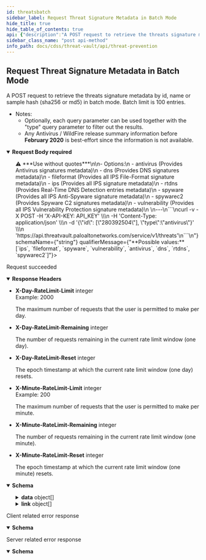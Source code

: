 ```yaml
---
id: threatsbatch
sidebar_label: Request Threat Signature Metadata in Batch Mode
hide_title: true
hide_table_of_contents: true
api: {"description":"A POST request to retrieve the threats signature metadata by id, name or sample hash (sha256 or md5) in batch mode. Batch limit is 100 entries.\n\n- Notes: \n  - Optionally, each query parameter can be used together with the \"type\" query parameter to filter out the results.\n  - Any Antivirus / WildFire release summary information before **February 2020** is best-effort since the information is not available.\n","operationId":"threatsbatch","requestBody":{"content":{"application/json":{"schema":{"properties":{"id":{"description":"Provides the threat signatures metadata by exact match of the signature ids.\n\n---\n```\ncurl -v -X POST -H 'X-API-KEY: API_KEY' \\\n  -H 'Content-Type: application/json' \\\n  -d '{\"id\": [\"280392504\"]}' \\\n  'https://api.threatvault.paloaltonetworks.com/service/v1/threats'\n```\n","items":{"type":"string"},"type":"array"},"md5":{"description":"Provides the file information and threat signatures that match the hash of the sample.\n\n---\n```\ncurl -v -X POST -H 'X-API-KEY: API_KEY' \\\n  -H 'Content-Type: application/json' \\\n  -d '{\"md5\": [\"ca066f965dfbc5392871d3fa281236cf\"]}' \\\n  'https://api.threatvault.paloaltonetworks.com/service/v1/threats'\n```\n","items":{"type":"string"},"type":"array"},"name":{"description":"Provides the threat signatures metadata by exact match of the signature names.\n    \n---\n```\ncurl -v -X POST -H 'X-API-KEY: API_KEY' \\\n  -H 'Content-Type: application/json' \\\n  -d '{\"name\": [\"Microsoft PE File\"]}' \\\n  'https://api.threatvault.paloaltonetworks.com/service/v1/threats'\n```\n","items":{"type":"string"},"type":"array"},"sha256":{"description":"Provides the file information and threat signatures that match the hash of the sample.\n\n---\n```\ncurl -v -X POST -H 'X-API-KEY: API_KEY' \\\n  -H 'Content-Type: application/json' \\\n  -d '{\"sha256\": [\"7879722cd37b1c5b2703ea5a1a92a036a96f4a1fc6272b92c197b3a4b17267cc\"]}' \\\n  'https://api.threatvault.paloaltonetworks.com/service/v1/threats'\n```\n","items":{"type":"string"},"type":"array"},"type":{"description":"Provides the threat signature metadata based on the threat type. Use together with the other fields to filter out the results.\n>⚠️ ***Use without quotes***\n\n- Options:\n  - antivirus (Provides Antivirus signatures metadata)\n  - dns (Provides DNS signatures metadata)\n  - fileformat (Provides all IPS File-Format signature metadata)\n  - ips (Provides all IPS signature metadata)\n  - rtdns (Provides Real-Time DNS Detection entries metadata)\n  - spyware (Provides all IPS Anti-Spyware signature metadata)\n  - spywarec2 (Provides Spyware C2 signatures metadata)\n  - vulnerability (Provides all IPS Vulnerability Protection signature metadata)\n        \n---\n```\ncurl -v -X POST -H 'X-API-KEY: API_KEY' \\\n  -H 'Content-Type: application/json' \\\n  -d '{\"id\": [\"280392504\"], \"type\":\"antivirus\"}' \\\n  'https://api.threatvault.paloaltonetworks.com/service/v1/threats'\n```\n","enum":["ips","fileformat","spyware","vulnerability","antivirus","dns","rtdns","spywarec2"],"type":"string"}},"type":"object"}}},"required":true},"responses":{"200":{"content":{"application/json":{"schema":{"properties":{"count":{"description":"The total number of entries found.","example":1,"type":"integer"},"data":{"description":"The data of the response.\n","items":{"type":"object","properties":{"antivirus":{"type":"array","description":"List of Antivirus signatures.","items":{"type":"object","properties":{"id":{"type":"string","description":"The unique threat signature id.","example":"280392504"},"name":{"type":"string","description":"The threat signature name.","example":"trojan/Win32 DLL.razy.slo"},"severity":{"type":"string","description":"The threat signature severity.\n*List: low, informative, medium, high or critical*\n","example":"medium"},"type":{"type":"string","description":"A numerical value describing the type of the threat signature.","example":"0"},"subtype":{"type":"string","description":"The threat signature subtype.","example":"virus"},"action":{"type":"string","description":"The threat signature default action. This is generally empty for Antivirus signatures.","example":""},"description":{"type":"string","description":"The threat signature description.","example":"This signature detected trojan/Win32 DLL.razy.slo"},"create_time":{"type":"string","description":"The threat signature creation time.","example":"2019-06-19T17:06:12Z"},"status":{"type":"string","description":"The threat signature creation time.\n*List: active or inactive*\n","example":"active"},"related_sha256_hashes":{"type":"array","description":"The list of related sha256 hashes for the threat signature.","items":{"type":"string"},"example":["47e3da7e179b755a1ccc8fe8fc506a2fb15baff2c124b15cf2f5e29038f3d1ac","5cd3e058f6049a31a42c292ebb091a1b5ea4bd9c7bc6fed5ac8a33c5fc89924a"]},"release":{"type":"object","description":"The threat signature release information.","properties":{"antivirus":{"type":"object","description":"The threat signature information related to Antivirus package updates.","properties":{"first_release_version":{"type":"string","description":"The release version when the threat signature was first released with Antivirus package.","example":"3017"},"first_release_time":{"type":"string","description":"The release time when the threat signature was first released with Antivirus package.","example":"2018-03-02T11:06:51Z"},"last_release_version":{"type":"string","description":"The release version when the threat signature was last released with Antivirus package.","example":"4115"},"last_release_time":{"type":"string","description":"The release time when the threat signature was last released with Antivirus package.","example":"2022-06-14T13:35:54Z"}}},"wildfire":{"type":"object","description":"The threat signature information related to WildFire package updates.","properties":{"first_release_version":{"type":"string","description":"The release version when the threat signature was first released with WildFire package.","example":"359199"},"first_release_time":{"type":"string","description":"The release time when the threat signature was first released with WildFire package.","example":"2019-06-19T17:06:35Z"},"last_release_version":{"type":"string","description":"The release version when the threat signature was last released with WildFire package.","example":"672412"},"last_release_time":{"type":"string","description":"The release time when the threat signature was last released with WildFire package.","example":"2022-06-14T16:56:15Z"}}}}}}}}}},"type":"array"},"link":{"description":"The pagination information of the results.","items":{"type":"object","properties":{"next":{"type":"string","description":"The URL of previous page with results."},"previous":{"type":"string","description":"The URL of next page with results."}}},"type":"array"},"message":{"description":"Generic response message.","example":"Successful","type":"string"},"success":{"description":"The response status.","example":true,"type":"boolean"}},"type":"object"}}},"description":"Request succeeded","headers":{"X-Day-RateLimit-Limit":{"description":"The maximum number of requests that the user is permitted to make per day.","example":2000,"schema":{"type":"integer"}},"X-Day-RateLimit-Remaining":{"description":"The number of requests remaining in the current rate limit window (one day).","schema":{"type":"integer"}},"X-Day-RateLimit-Reset":{"description":"The epoch timestamp at which the current rate limit window (one day) resets.","schema":{"type":"integer"}},"X-Minute-RateLimit-Limit":{"description":"The maximum number of requests that the user is permitted to make per minute.","example":200,"schema":{"type":"integer"}},"X-Minute-RateLimit-Remaining":{"description":"The number of requests remaining in the current rate limit window (one minute).","schema":{"type":"integer"}},"X-Minute-RateLimit-Reset":{"description":"The epoch timestamp at which the current rate limit window (one minute) resets.","schema":{"type":"integer"}}}},"4XX":{"content":{"application/json":{"schema":{"properties":{"message":{"description":"Generic response message.","example":"Error message.","type":"string"},"success":{"description":"The response status.","example":false,"type":"boolean"}},"type":"object"}}},"description":"Client related error response"},"5XX":{"content":{"application/json":{"schema":{"properties":{"message":{"description":"Generic response message.","example":"Error message.","type":"string"},"success":{"description":"The response status.","example":false,"type":"boolean"}},"type":"object"}}},"description":"Server related error response"}},"security":[{"X-API-KEY":[]}],"tags":["Threat Prevention"],"method":"post","path":"/threats","servers":[{"url":"https://api.threatvault.paloaltonetworks.com/service/v1"}],"jsonRequestBodyExample":{"id":["string"],"md5":["string"],"name":["string"],"sha256":["string"],"type":"ips"},"info":{"contact":{},"description":"\n\nThe Threat Prevention API endpoints are available to customers with an active Threat Prevention or Advanced Threat Prevention subscription.\n\nList of Threat Prevention API endpoints:\n1. Link to [Request Content Release Notes](threat-prevention#operation/releasenotes)\n2. Link to [Request Threat Metadata](threat-prevention#operation/threats)\n3. Link to [Request Threat Signature Metadata in Batch Mode](threat-prevention#operation/threatsbatch)\n4. Link to [Request Threat Signature Release History](threat-prevention#operation/threatshistory)\n","title":"Threat Prevention","version":"1.0"},"postman":{"name":"Request Threat Signature Metadata in Batch Mode","description":{"content":"A POST request to retrieve the threats signature metadata by id, name or sample hash (sha256 or md5) in batch mode. Batch limit is 100 entries.\n\n- Notes: \n  - Optionally, each query parameter can be used together with the \"type\" query parameter to filter out the results.\n  - Any Antivirus / WildFire release summary information before **February 2020** is best-effort since the information is not available.\n","type":"text/plain"},"url":{"path":["threats"],"host":["{{baseUrl}}"],"query":[],"variable":[]},"header":[{"key":"Content-Type","value":"application/json"},{"key":"Accept","value":"application/json"}],"method":"POST","body":{"mode":"raw","raw":"\"\"","options":{"raw":{"language":"json"}}}}}
sidebar_class_name: "post api-method"
info_path: docs/cdss/threat-vault/api/threat-prevention
---
```



## Request Threat Signature Metadata in Batch Mode



A POST request to retrieve the threats signature metadata by id, name or sample hash (sha256 or md5) in batch mode. Batch limit is 100 entries.

- Notes: 
  - Optionally, each query parameter can be used together with the &quot;type&quot; query parameter to filter out the results.
  - Any Antivirus / WildFire release summary information before **February 2020** is best-effort since the information is not available.


<details style={{}} data-collapsed={false} open={true}><summary style={{"textAlign":"left"}}><strong>Request Body</strong><strong style={{"fontSize":"var(--ifm-code-font-size)","color":"var(--openapi-required)"}}> required</strong></summary><div style={{"textAlign":"left","marginLeft":"1rem"}}></div><ul style={{"marginLeft":"1rem"}}><SchemaItem collapsible={false} name={"id"} required={false} schemaDescription={"Provides the threat signatures metadata by exact match of the signature ids.\n\n---\n```\ncurl -v -X POST -H 'X-API-KEY: API_KEY' \\\n  -H 'Content-Type: application/json' \\\n  -d '{\"id\": [\"280392504\"]}' \\\n  'https://api.threatvault.paloaltonetworks.com/service/v1/threats'\n```\n"} schemaName={"string[]"} qualifierMessage={undefined}></SchemaItem><SchemaItem collapsible={false} name={"md5"} required={false} schemaDescription={"Provides the file information and threat signatures that match the hash of the sample.\n\n---\n```\ncurl -v -X POST -H 'X-API-KEY: API_KEY' \\\n  -H 'Content-Type: application/json' \\\n  -d '{\"md5\": [\"ca066f965dfbc5392871d3fa281236cf\"]}' \\\n  'https://api.threatvault.paloaltonetworks.com/service/v1/threats'\n```\n"} schemaName={"string[]"} qualifierMessage={undefined}></SchemaItem><SchemaItem collapsible={false} name={"name"} required={false} schemaDescription={"Provides the threat signatures metadata by exact match of the signature names.\n    \n---\n```\ncurl -v -X POST -H 'X-API-KEY: API_KEY' \\\n  -H 'Content-Type: application/json' \\\n  -d '{\"name\": [\"Microsoft PE File\"]}' \\\n  'https://api.threatvault.paloaltonetworks.com/service/v1/threats'\n```\n"} schemaName={"string[]"} qualifierMessage={undefined}></SchemaItem><SchemaItem collapsible={false} name={"sha256"} required={false} schemaDescription={"Provides the file information and threat signatures that match the hash of the sample.\n\n---\n```\ncurl -v -X POST -H 'X-API-KEY: API_KEY' \\\n  -H 'Content-Type: application/json' \\\n  -d '{\"sha256\": [\"7879722cd37b1c5b2703ea5a1a92a036a96f4a1fc6272b92c197b3a4b17267cc\"]}' \\\n  'https://api.threatvault.paloaltonetworks.com/service/v1/threats'\n```\n"} schemaName={"string[]"} qualifierMessage={undefined}></SchemaItem><SchemaItem collapsible={false} name={"type"} required={false} schemaDescription={"Provides the threat signature metadata based on the threat type. Use together with the other fields to filter out the results.\n>⚠️ ***Use without quotes***\n\n- Options:\n  - antivirus (Provides Antivirus signatures metadata)\n  - dns (Provides DNS signatures metadata)\n  - fileformat (Provides all IPS File-Format signature metadata)\n  - ips (Provides all IPS signature metadata)\n  - rtdns (Provides Real-Time DNS Detection entries metadata)\n  - spyware (Provides all IPS Anti-Spyware signature metadata)\n  - spywarec2 (Provides Spyware C2 signatures metadata)\n  - vulnerability (Provides all IPS Vulnerability Protection signature metadata)\n        \n---\n```\ncurl -v -X POST -H 'X-API-KEY: API_KEY' \\\n  -H 'Content-Type: application/json' \\\n  -d '{\"id\": [\"280392504\"], \"type\":\"antivirus\"}' \\\n  'https://api.threatvault.paloaltonetworks.com/service/v1/threats'\n```\n"} schemaName={"string"} qualifierMessage={"**Possible values:** [`ips`, `fileformat`, `spyware`, `vulnerability`, `antivirus`, `dns`, `rtdns`, `spywarec2`]"}></SchemaItem></ul></details><div><ApiTabs><TabItem label={"200"} value={"200"}><div>

Request succeeded

</div><details style={{"textAlign":"left"}} data-collaposed={false} open={true}><summary style={{}}><strong>Response Headers</strong></summary><ul style={{"marginLeft":"1rem"}}><li class={"schemaItem"}><summary style={{}}><strong>X-Day-RateLimit-Limit</strong><span style={{"opacity":"0.6"}}> integer</span></summary><div><div style={{"marginTop":".5rem","marginBottom":".5rem"}}>Example: 2000

The maximum number of requests that the user is permitted to make per day.

</div></div></li><li class={"schemaItem"}><summary style={{}}><strong>X-Day-RateLimit-Remaining</strong><span style={{"opacity":"0.6"}}> integer</span></summary><div><div style={{"marginTop":".5rem","marginBottom":".5rem"}}>

The number of requests remaining in the current rate limit window (one day).

</div></div></li><li class={"schemaItem"}><summary style={{}}><strong>X-Day-RateLimit-Reset</strong><span style={{"opacity":"0.6"}}> integer</span></summary><div><div style={{"marginTop":".5rem","marginBottom":".5rem"}}>

The epoch timestamp at which the current rate limit window (one day) resets.

</div></div></li><li class={"schemaItem"}><summary style={{}}><strong>X-Minute-RateLimit-Limit</strong><span style={{"opacity":"0.6"}}> integer</span></summary><div><div style={{"marginTop":".5rem","marginBottom":".5rem"}}>Example: 200

The maximum number of requests that the user is permitted to make per minute.

</div></div></li><li class={"schemaItem"}><summary style={{}}><strong>X-Minute-RateLimit-Remaining</strong><span style={{"opacity":"0.6"}}> integer</span></summary><div><div style={{"marginTop":".5rem","marginBottom":".5rem"}}>

The number of requests remaining in the current rate limit window (one minute).

</div></div></li><li class={"schemaItem"}><summary style={{}}><strong>X-Minute-RateLimit-Reset</strong><span style={{"opacity":"0.6"}}> integer</span></summary><div><div style={{"marginTop":".5rem","marginBottom":".5rem"}}>

The epoch timestamp at which the current rate limit window (one minute) resets.

</div></div></li></ul></details><div><details style={{}} data-collapsed={false} open={true}><summary style={{"textAlign":"left"}}><strong>Schema</strong></summary><div style={{"textAlign":"left","marginLeft":"1rem"}}></div><ul style={{"marginLeft":"1rem"}}><SchemaItem collapsible={false} name={"count"} required={false} schemaDescription={"The total number of entries found."} schemaName={"integer"} qualifierMessage={undefined}></SchemaItem><SchemaItem collapsible={true} className={"schemaItem"}><details style={{}}><summary style={{}}><strong>data</strong><span style={{"opacity":"0.6"}}> object[]</span></summary><div style={{"marginLeft":"1rem"}}><div style={{"marginTop":".5rem","marginBottom":".5rem"}}>

The data of the response.


</div><SchemaItem collapsible={true} className={"schemaItem"}><details style={{}}><summary style={{}}><strong>antivirus</strong><span style={{"opacity":"0.6"}}> object[]</span></summary><div style={{"marginLeft":"1rem"}}><div style={{"marginTop":".5rem","marginBottom":".5rem"}}>

List of Antivirus signatures.

</div><SchemaItem collapsible={false} name={"id"} required={false} schemaDescription={"The unique threat signature id."} schemaName={"string"} qualifierMessage={undefined}></SchemaItem><SchemaItem collapsible={false} name={"name"} required={false} schemaDescription={"The threat signature name."} schemaName={"string"} qualifierMessage={undefined}></SchemaItem><SchemaItem collapsible={false} name={"severity"} required={false} schemaDescription={"The threat signature severity.\n*List: low, informative, medium, high or critical*\n"} schemaName={"string"} qualifierMessage={undefined}></SchemaItem><SchemaItem collapsible={false} name={"type"} required={false} schemaDescription={"A numerical value describing the type of the threat signature."} schemaName={"string"} qualifierMessage={undefined}></SchemaItem><SchemaItem collapsible={false} name={"subtype"} required={false} schemaDescription={"The threat signature subtype."} schemaName={"string"} qualifierMessage={undefined}></SchemaItem><SchemaItem collapsible={false} name={"action"} required={false} schemaDescription={"The threat signature default action. This is generally empty for Antivirus signatures."} schemaName={"string"} qualifierMessage={undefined}></SchemaItem><SchemaItem collapsible={false} name={"description"} required={false} schemaDescription={"The threat signature description."} schemaName={"string"} qualifierMessage={undefined}></SchemaItem><SchemaItem collapsible={false} name={"create_time"} required={false} schemaDescription={"The threat signature creation time."} schemaName={"string"} qualifierMessage={undefined}></SchemaItem><SchemaItem collapsible={false} name={"status"} required={false} schemaDescription={"The threat signature creation time.\n*List: active or inactive*\n"} schemaName={"string"} qualifierMessage={undefined}></SchemaItem><SchemaItem collapsible={false} name={"related_sha256_hashes"} required={false} schemaDescription={"The list of related sha256 hashes for the threat signature."} schemaName={"string[]"} qualifierMessage={undefined}></SchemaItem><SchemaItem collapsible={true} className={"schemaItem"}><details style={{}}><summary style={{}}><strong>release</strong><span style={{"opacity":"0.6"}}> object</span></summary><div style={{"marginLeft":"1rem"}}><div style={{"marginTop":".5rem","marginBottom":".5rem"}}>

The threat signature release information.

</div><SchemaItem collapsible={true} className={"schemaItem"}><details style={{}}><summary style={{}}><strong>antivirus</strong><span style={{"opacity":"0.6"}}> object</span></summary><div style={{"marginLeft":"1rem"}}><div style={{"marginTop":".5rem","marginBottom":".5rem"}}>

The threat signature information related to Antivirus package updates.

</div><SchemaItem collapsible={false} name={"first_release_version"} required={false} schemaDescription={"The release version when the threat signature was first released with Antivirus package."} schemaName={"string"} qualifierMessage={undefined}></SchemaItem><SchemaItem collapsible={false} name={"first_release_time"} required={false} schemaDescription={"The release time when the threat signature was first released with Antivirus package."} schemaName={"string"} qualifierMessage={undefined}></SchemaItem><SchemaItem collapsible={false} name={"last_release_version"} required={false} schemaDescription={"The release version when the threat signature was last released with Antivirus package."} schemaName={"string"} qualifierMessage={undefined}></SchemaItem><SchemaItem collapsible={false} name={"last_release_time"} required={false} schemaDescription={"The release time when the threat signature was last released with Antivirus package."} schemaName={"string"} qualifierMessage={undefined}></SchemaItem></div></details></SchemaItem><SchemaItem collapsible={true} className={"schemaItem"}><details style={{}}><summary style={{}}><strong>wildfire</strong><span style={{"opacity":"0.6"}}> object</span></summary><div style={{"marginLeft":"1rem"}}><div style={{"marginTop":".5rem","marginBottom":".5rem"}}>

The threat signature information related to WildFire package updates.

</div><SchemaItem collapsible={false} name={"first_release_version"} required={false} schemaDescription={"The release version when the threat signature was first released with WildFire package."} schemaName={"string"} qualifierMessage={undefined}></SchemaItem><SchemaItem collapsible={false} name={"first_release_time"} required={false} schemaDescription={"The release time when the threat signature was first released with WildFire package."} schemaName={"string"} qualifierMessage={undefined}></SchemaItem><SchemaItem collapsible={false} name={"last_release_version"} required={false} schemaDescription={"The release version when the threat signature was last released with WildFire package."} schemaName={"string"} qualifierMessage={undefined}></SchemaItem><SchemaItem collapsible={false} name={"last_release_time"} required={false} schemaDescription={"The release time when the threat signature was last released with WildFire package."} schemaName={"string"} qualifierMessage={undefined}></SchemaItem></div></details></SchemaItem></div></details></SchemaItem></div></details></SchemaItem></div></details></SchemaItem><SchemaItem collapsible={true} className={"schemaItem"}><details style={{}}><summary style={{}}><strong>link</strong><span style={{"opacity":"0.6"}}> object[]</span></summary><div style={{"marginLeft":"1rem"}}><div style={{"marginTop":".5rem","marginBottom":".5rem"}}>

The pagination information of the results.

</div><SchemaItem collapsible={false} name={"next"} required={false} schemaDescription={"The URL of previous page with results."} schemaName={"string"} qualifierMessage={undefined}></SchemaItem><SchemaItem collapsible={false} name={"previous"} required={false} schemaDescription={"The URL of next page with results."} schemaName={"string"} qualifierMessage={undefined}></SchemaItem></div></details></SchemaItem><SchemaItem collapsible={false} name={"message"} required={false} schemaDescription={"Generic response message."} schemaName={"string"} qualifierMessage={undefined}></SchemaItem><SchemaItem collapsible={false} name={"success"} required={false} schemaDescription={"The response status."} schemaName={"boolean"} qualifierMessage={undefined}></SchemaItem></ul></details></div></TabItem><TabItem label={"4XX"} value={"4XX"}><div>

Client related error response

</div><div><details style={{}} data-collapsed={false} open={true}><summary style={{"textAlign":"left"}}><strong>Schema</strong></summary><div style={{"textAlign":"left","marginLeft":"1rem"}}></div><ul style={{"marginLeft":"1rem"}}><SchemaItem collapsible={false} name={"message"} required={false} schemaDescription={"Generic response message."} schemaName={"string"} qualifierMessage={undefined}></SchemaItem><SchemaItem collapsible={false} name={"success"} required={false} schemaDescription={"The response status."} schemaName={"boolean"} qualifierMessage={undefined}></SchemaItem></ul></details></div></TabItem><TabItem label={"5XX"} value={"5XX"}><div>

Server related error response

</div><div><details style={{}} data-collapsed={false} open={true}><summary style={{"textAlign":"left"}}><strong>Schema</strong></summary><div style={{"textAlign":"left","marginLeft":"1rem"}}></div><ul style={{"marginLeft":"1rem"}}><SchemaItem collapsible={false} name={"message"} required={false} schemaDescription={"Generic response message."} schemaName={"string"} qualifierMessage={undefined}></SchemaItem><SchemaItem collapsible={false} name={"success"} required={false} schemaDescription={"The response status."} schemaName={"boolean"} qualifierMessage={undefined}></SchemaItem></ul></details></div></TabItem></ApiTabs></div>
      